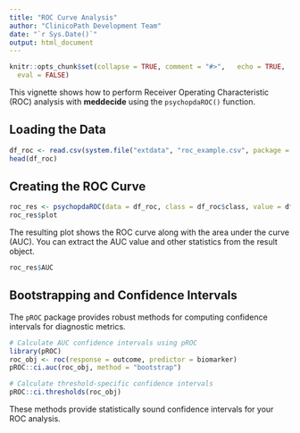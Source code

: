 ```yaml
---
title: "ROC Curve Analysis"
author: "ClinicoPath Development Team"
date: "`r Sys.Date()`"
output: html_document
---
```


```r
knitr::opts_chunk$set(collapse = TRUE, comment = "#>",   echo = TRUE,
  eval = FALSE)
```

This vignette shows how to perform Receiver Operating Characteristic
(ROC) analysis with **meddecide** using the `psychopdaROC()` function.

## Loading the Data

```r
df_roc <- read.csv(system.file("extdata", "roc_example.csv", package = "meddecide"))
head(df_roc)
```

## Creating the ROC Curve

```r
roc_res <- psychopdaROC(data = df_roc, class = df_roc$class, value = df_roc$value)
roc_res$plot
```

The resulting plot shows the ROC curve along with the area under the curve (AUC).
You can extract the AUC value and other statistics from the result object.

```r
roc_res$AUC
```

## Bootstrapping and Confidence Intervals

The `pROC` package provides robust methods for computing confidence intervals for diagnostic metrics.

```r
# Calculate AUC confidence intervals using pROC
library(pROC)
roc_obj <- roc(response = outcome, predictor = biomarker)
pROC::ci.auc(roc_obj, method = "bootstrap")

# Calculate threshold-specific confidence intervals
pROC::ci.thresholds(roc_obj)
```

These methods provide statistically sound confidence intervals for your ROC analysis.
